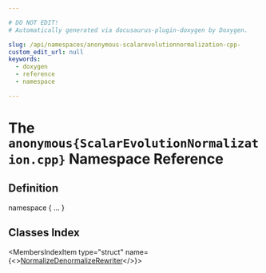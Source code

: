```yaml
---

# DO NOT EDIT!
# Automatically generated via docusaurus-plugin-doxygen by Doxygen.

slug: /api/namespaces/anonymous-scalarevolutionnormalization-cpp-
custom_edit_url: null
keywords:
  - doxygen
  - reference
  - namespace

---
```





# The `anonymous{ScalarEvolutionNormalization.cpp}` Namespace Reference

<DoxygenPage pluginConfig={pluginConfig}>



## Definition

<CodeBlock>namespace &#123; ... &#125;</CodeBlock>

## Classes Index

<MembersIndex>

<MembersIndexItem
  type="struct"
  name={<><a href="/docs/api/structs/anonymous-namespace-scalarevolutionnormalization-cpp-/normalizedenormalizerewriter">NormalizeDenormalizeRewriter</a></>}>
</MembersIndexItem>

</MembersIndex>


</DoxygenPage>
